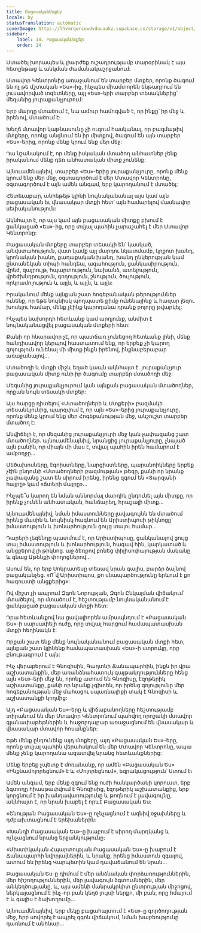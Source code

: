 ```yaml
---
title: ԲացասականՄտքեր
locale: hy
statusTranslation: automatic
coverImage: https://lhvmrqwrcowdvduuaukz.supabase.co/storage/v1/object/public/strapi-uploads/small_cover-tratado-de-psicologia-revolucionaria.webp-5e15e1cec4e0ebebcde5d7fc7565d8fd.webp
sidebar:
    label: 14. ԲացասականՄտքեր
    order: 14
---
```

Մտածել խորապես և լիարժեք ուշադրությամբ տարօրինակ է այս հետընթաց և անկման ժամանակաշրջանում:

Մտավոր Կենտրոնից առաջանում են տարբեր մտքեր, որոնք ծագում են ոչ թե մշտական ​​«Ես»-ից, ինչպես միամտորեն ենթադրում են լուսավորված տգետները, այլ «Ես»-երի տարբեր տեսակներից՝ մեզանից յուրաքանչյուրում:

Երբ մարդը մտածում է, նա ամուր համոզված է, որ ինքը՝ իր մեջ և իրենով, մտածում է։

Խեղճ մտավոր կաթնասունը չի ուզում հասկանալ, որ բազմաթիվ մտքերը, որոնք անցնում են իր միտքով, ծագում են այն տարբեր «Ես»-երից, որոնք մենք կրում ենք մեր մեջ:

Դա նշանակում է, որ մենք իսկական մտածող անհատներ չենք. իրականում մենք դեռ անհատական ​​միտք չունենք:

Այնուամենայնիվ, տարբեր «Ես»-երից յուրաքանչյուրը, որոնք մենք կրում ենք մեր մեջ, օգտագործում է մեր Մտավոր Կենտրոնը, օգտագործում է այն ամեն անգամ, երբ կարողանում է մտածել:

Հետեւաբար, անհեթեթ կլինի նույնականանալ այս կամ այն ​​բացասական եւ վնասակար մտքի հետ՝ այն համարելով մասնավոր սեփականություն:

Ակնհայտ է, որ այս կամ այն ​​բացասական միտքը բխում է ցանկացած «Ես»-ից, որը տվյալ պահին չարաշահել է մեր Մտավոր Կենտրոնը:

Բացասական մտքերը տարբեր տեսակի են՝ կասկած, անվստահություն, վատ կամք այլ մարդու նկատմամբ, կրքոտ խանդ, կրոնական խանդ, քաղաքական խանդ, խանդ ընկերության կամ ընտանեկան տիպի հանդեպ, ագահություն, ցանկասիրություն, վրեժ, զայրույթ, հպարտություն, նախանձ, ատելություն, վրեժխնդրություն, գողություն, շնություն, ծուլություն, որկրամոլություն և այլն, և այլն, և այլն։

Իրականում մենք այնքան շատ հոգեբանական թերություններ ունենք, որ եթե նույնիսկ պողպատե քիմք ունենայինք և հազար լեզու խոսելու համար, մենք չէինք կարողանա դրանք բոլորը թվարկել:

Ինչպես նախորդի հետևանք կամ արդյունք, անմիտ է նույնականացվել բացասական մտքերի հետ:

Քանի որ հնարավոր չէ, որ պատճառ չունեցող հետևանք լինի, մենք հանդիսավոր կերպով հաստատում ենք, որ երբեք չի կարող գոյություն ունենալ մի միտք ինքն իրենով, ինքնաբերաբար առաջանալով…

Մտածողի և մտքի միջև եղած կապն ակնհայտ է. յուրաքանչյուր բացասական միտք ունի իր ծագումը տարբեր մտածողի մեջ:

Մեզանից յուրաքանչյուրում կան այնքան բացասական մտածողներ, որքան նույն տեսակի մտքեր:

Այս հարցը դիտելով «Մտածողների և Մտքերի» բազմակի տեսանկյունից, պարզվում է, որ այն «Ես»-երից յուրաքանչյուրը, որոնք մենք կրում ենք մեր Հոգեբանության մեջ, անշուշտ տարբեր մտածող է:

Անվիճելի է, որ մեզանից յուրաքանչյուրի մեջ կան չափազանց շատ մտածողներ. այնուամենայնիվ, նրանցից յուրաքանչյուրը, չնայած այն բանին, որ միայն մի մաս է, տվյալ պահին իրեն համարում է ամբողջը…

Մեծախոսները, էգոիստները, նարցիստները, պարանոիկները երբեք չէին ընդունի «Մտածողների բազմության» թեզը, քանի որ նրանք չափազանց շատ են սիրում իրենց, իրենց զգում են «Տարզանի հայրը» կամ «ճտերի մայրը»…

Ինչպե՞ս կարող են նման աննորմալ մարդիկ ընդունել այն միտքը, որ իրենք չունեն անհատական, հանճարեղ, հրաշալի միտք…

Այնուամենայնիվ, նման իմաստունները լավագույնն են մտածում իրենց մասին և նույնիսկ հագնում են Արիստիպոսի թիկնոցը՝ իմաստություն և խոնարհություն ցույց տալու համար…

Դարերի լեգենդը պատմում է, որ Արիստիպոսը, ցանկանալով ցույց տալ իմաստություն և խոնարհություն, հագավ հին, կարկատած և անցքերով լի թիկնոց. աջ ձեռքով բռնեց փիլիսոփայության մականը և գնաց Աթենքի փողոցներով…

Ասում են, որ երբ Սոկրատեսը տեսավ նրան գալիս, բարձր ձայնով բացականչեց. «Ո՜վ Արիստիպոս, քո սնապարծությունը երևում է քո հագուստի անցքերից»:

Ով միշտ չի ապրում Զգոն Նորության, Զգոն Ընկալման վիճակում՝ մտածելով, որ մտածում է, հեշտությամբ նույնականանում է ցանկացած բացասական մտքի հետ:

Դրա հետևանքով նա ցավալիորեն ամրապնդում է «Բացասական Ես»-ի սարսափելի ուժը, որը տվյալ հարցում համապատասխան մտքի հեղինակն է:

Որքան շատ ենք մենք նույնականանում բացասական մտքի հետ, այնքան շատ կլինենք համապատասխան «Ես»-ի ստրուկը, որը բնութագրում է այն:

Ինչ վերաբերում է Գնոզիսին, Գաղտնի Ճանապարհին, ինքն իր վրա աշխատանքին, մեր առանձնահատուկ գայթակղությունները հենց այն «Ես»-երի մեջ են, որոնք ատում են Գնոզիսը, էզոթերիկ աշխատանքը, քանի որ նրանք չգիտեն, որ իրենց գոյությունը մեր հոգեբանության մեջ մահացու սպառնալիքի տակ է Գնոզիսի և աշխատանքի կողմից:

Այդ «Բացասական Ես»-երը և վիճաբանողները հեշտությամբ տիրանում են մեր Մտավոր Կենտրոնում պահվող որոշակի մտավոր գլանափաթեթներին և հաջորդաբար առաջացնում են վնասակար և վնասակար մտավոր հոսանքներ:

Եթե մենք ընդունենք այդ մտքերը, այդ «Բացասական Ես»-երը, որոնք տվյալ պահին վերահսկում են մեր Մտավոր Կենտրոնը, ապա մենք չենք կարողանա ազատվել նրանց հետևանքներից:

Մենք երբեք չպետք է մոռանանք, որ ամեն «Բացասական Ես» «Ինքնամոլորեցնում» է և «Մոլորեցնում», եզրակացություն՝ Ստում է։

Ամեն անգամ, երբ մենք զգում ենք ուժի հանկարծակի կորուստ, երբ ձգտողը հիասթափվում է Գնոզիսից, էզոթերիկ աշխատանքից, երբ կորցնում է իր խանդավառությունը և թողնում է լավագույնը, ակնհայտ է, որ նրան խաբել է որևէ Բացասական Ես:

«Շնության Բացասական Ես»-ը ոչնչացնում է ազնիվ օջախները և դժբախտացնում է երեխաներին։

«Խանդի Բացասական Ես»-ը խաբում է սիրող մարդկանց և ոչնչացնում նրանց երջանկությունը։

«Միստիկական Հպարտության Բացասական Ես»-ը խաբում է Ճանապարհի նվիրյալներին, և նրանք, իրենց իմաստուն զգալով, ատում են իրենց Վարպետին կամ դավաճանում են նրան…

Բացասական Ես-ը դիմում է մեր անձնական փորձառություններին, մեր հիշողություններին, մեր լավագույն ձգտումներին, մեր անկեղծությանը, և, այս ամենի մանրակրկիտ ընտրության միջոցով, ներկայացնում է ինչ-որ բան կեղծ լույսի ներքո, մի բան, որը հմայում է և գալիս է ձախողումը…

Այնուամենայնիվ, երբ մեկը բացահայտում է «Ես»-ը գործողության մեջ, երբ սովորել է ապրել զգոն վիճակում, նման խաբեությունը դառնում է անհնար…
